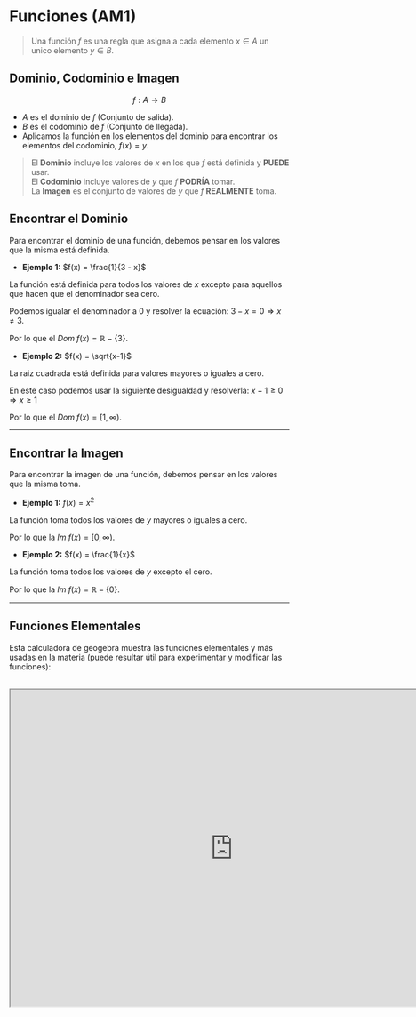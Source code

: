 
# Funciones (AM1)

> Una función $f$ es una regla que asigna a cada elemento $x \in A$ un unico elemento $y \in B$.

## Dominio, Codominio e Imagen

```math
f: A \rightarrow B
```

* $A$ es el dominio de $f$ (Conjunto de salida). 
* $B$ es el codominio de $f$ (Conjunto de llegada).
* Aplicamos la función en los elementos del dominio para encontrar los elementos del codominio, $f(x)=y$.

> El **Dominio** incluye los valores de $x$ en los que $f$ está definida y **PUEDE** usar.\
El **Codominio** incluye valores de $y$ que $f$ **PODRÍA** tomar.
\
La **Imagen** es el conjunto de valores de $y$ que $f$ **REALMENTE** toma.

## Encontrar el Dominio

Para encontrar el dominio de una función, debemos pensar en los valores que la misma está definida.

* **Ejemplo 1:** $f(x) = \frac{1}{3 - x}$

La función está definida para todos los valores de $x$ excepto para aquellos que hacen que el denominador sea cero.

Podemos igualar el denominador a 0 y resolver la ecuación: $3 - x = 0 \Rightarrow x \neq 3$.

Por lo que el $Dom\;f(x) = \mathbb{R} - \{3\}$.

* **Ejemplo 2:** $f(x) = \sqrt{x-1}$

La raiz cuadrada está definida para valores mayores o iguales a cero. 

En este caso podemos usar la siguiente desigualdad y resolverla: $x-1 \geq 0 \Rightarrow x \geq 1$

Por lo que el $Dom\;f(x) = [1, \infty)$.

***

## Encontrar la Imagen

Para encontrar la imagen de una función, debemos pensar en los valores que la misma toma.

* **Ejemplo 1:** $f(x) = x^2$

La función toma todos los valores de $y$ mayores o iguales a cero.

Por lo que la $Im\;f(x) = [0, \infty)$.

* **Ejemplo 2:** $f(x) = \frac{1}{x}$

La función toma todos los valores de $y$ excepto el cero. 

Por lo que la $Im\;f(x) = \mathbb{R} - \{0\}$.

***

## Funciones Elementales

Esta calculadora de geogebra muestra las funciones elementales y más usadas en la materia (puede resultar útil para experimentar y modificar las funciones):

<br/>

<iframe title="Funciones Elementales" src="https://www.geogebra.org/material/iframe/id/wy2bjanj/border/888888/sfsb/true/smb/false/stb/false/stbh/false/ai/false/asb/false/sri/false/rc/false/ld/false/sdz/true/ctl/false" width="800px" height="571px" allowFullScreen />

## Funciones Pares e Impares

> $f$ es **par** si $f(-x) = f(x)$, **impar** si $f(-x) = -f(x)$.\
Simétrica o asimétrica en el eje $y$, respectivamente. Puede no ser par/impar.

Por la anterior definición, debemos evaluar la función en $-x$ y comparar.

### Ejercicios resueltos - Funciones pares e impares

**1.** 

Determinar si $f(x) = x^2$ es par, impar o ninguna de las dos.

```math
f(-x) = (-x)^2 
```

El cuadrado de un número es positivo:

```math
f(-x) = x^2 = f(x)
```

Por lo que $f$ es par.

***

**2.**

Determinar si $f(x) = x^3$ es par, impar o ninguna de las dos.

```math
f(-x) = (-x)^3
```

Si el exponente es impar, el resultado es negativo:

```math
f(-x) = -x^3 = -f(x)
```

Por lo que $f$ es impar.

***

**3.**

Determinar si $f(x) = x + 1$ es par, impar o ninguna de las dos.

```math
\begin{array}{ll}
  f(-x) = -x + 1, \\
  f(-x) \neq f(x) 
\end{array}
```

$f$ no es par,

```math
\begin{array}{ll}
  -f(x) = -(x + 1) = -x - 1, \\
  -f(x) \neq f(-x)
\end{array}
```

$f$ tampoco es impar. Por lo tanto, ninguna de las dos.

***

## Composición de funciones

> Dadas dos funciones $f$ y $g$, la composición de $f$ con $g$ es la función $f \circ g$ definida por $(f \circ g)(x) = f(g(x))$.

Dadas las siguientes funciones:

```math
f(x) = \frac{1}{x},\;\;g(x) = \sqrt{x}
```

Evaluamos $g(x)$ en $f(x)$:

```math
(f \circ g)(x) = f(g(x)) = \frac{1}{g(x)} = \frac{1}{\sqrt{x}}
```

Damos con el dominio de $f$ y $g$:

```math
\begin{array}{ll}
  Dom\;f(x) & = \mathbb{R} - \{0\}, \\
  Dom\;g(x) & = [0, \infty)
\end{array}
```

Por lo tanto, $Dom\;(f \circ g)(x) = \mathbb{R} - \{0\} \cap [0, \infty) = (0, \infty)$

### Ejercicios resueltos - Composición de funciones

**1.**

Dadas las funciones $f(x) = x^2$ y $g(x) = \sqrt{x}$, calcular $(f \circ g)(x)$ y dar su dominio.

```math
(f \circ g)(x) = f(g(x)) 
```

Reemplazamos $x$ por $g(x)$:

```math
(f \circ g)(x) = (g(x))^2
```

Reemplazamos $g(x)$ por $\sqrt{x}$ y resolvemos:

```math
(f \circ g)(x) = (\sqrt{x})^2 = x
```

El $Dom\;f(x) = \mathbb{R}$ y el $Dom\;g(x) = [0, \infty)$

Por lo tanto, $Dom\;(f \circ g)(x) = \mathbb{R} \cap [0, \infty) = [0, \infty)$

***

**2.**

Dadas las funciones $f(x) = \frac{1}{5x-2}$ y $g(x) = \sqrt{x}$, calcular $(g \circ f)(x)$ y dar su dominio.

```math
(g \circ f)(x) = g(f(x))
```

Reemplazamos $x$ por $f(x)$:

```math
(g \circ f)(x) = \sqrt{f(x)}
```

Reemplazamos $f(x)$ por $\frac{1}{5x-2}$ y resolvemos:

```math
(g \circ f)(x) = \sqrt{\frac{1}{5x-2}}
```

Igualamos el denominador por 0 y resolvemos:

```math
5x-2 = 0 \Rightarrow x \neq \frac{2}{5}
```

El $Dom\;f(x) = \mathbb{R} - \{\frac{2}{5}\}$ y el $Dom\;g(x) = [0, \infty)$

Por lo tanto, $Dom\;(g \circ f)(x) = \mathbb{R} - \{\frac{2}{5}\} \cap [0, \infty) = [0, \frac{2}{5}) \cup (\frac{2}{5}, \infty)$

***

**3.**

Dada la función $f(x) = \frac{1}{x}$, calcular $(f \circ f)(x)$ y dar su dominio.

```math
(f \circ f)(x) = f(f(x))
```

Reemplazamos $x$ por $f(x)$:

```math
(f \circ f)(x) = f(f(x)) = f(\frac{1}{x}) = \frac{1}{\frac{1}{x}} = x
```

El $Dom\;f(x) = \mathbb{R} - \{0\}$

Por lo tanto, $Dom\;(f \circ f)(x) = \mathbb{R} - \{0\}$

***

## Funciones Inyectivas, Sobreyectivas y Biyectivas 

> Una función $f$ es **inyectiva** si $f(x_1) = f(x_2) \Rightarrow x_1 = x_2$ (si 2 elementos del dominio **no** tienen igual imagen).\
Una función $f$ es **sobreyectiva** si $Im\;f(x) = Codom\;f(x)$.\
Una función $f$ es **biyectiva** si es inyectiva y sobreyectiva.

Tomemos la siguiente función: $f : \mathbb{R} \rightarrow \mathbb{R}$, $f(x) = x^2$.

**$f$ es inyectiva?** 

Evaluamos en $x_1$ y $x_2$, los igualamos:

```math
f(x_1) = f(x_2) 
```

Luego, reemplazamos $x$ por $x^2$ (el subíndice permanece):

```math
x_1^2 = x_2^2
```

Igualamos a 0 y resolvemos:

```math
x_1^2 - x_2^2 = 0 
```

Aplicamos diferencia de cuadrados:

```math
(x_1 - x_2)(x_1 + x_2) = 0
```

Si $ab = 0$ entonces $a = 0$ o $b = 0$:

```math
(x_1 - x_2 = 0)\;\lor\;(x_1 + x_2 = 0)
```

Resolvemos ambos casos:

```math
x_1 = x_2\;\lor\;x_1 = -x_2
```

Por lo tanto, $f$ **no** es inyectiva. No se cumple que $x_1 = x_2$ en todos los casos. 

> Si trazamos una recta **horizontal** en el gráfico de una función inyectiva, esta solo cortará a la función en **un** punto. Lo cual no sucede en el ejemplo anterior.

**$f$ es sobreyectiva?**

$x^2$ solo toma valores positivos o cero. Por lo tanto, $Im\;f(x) = [0, \infty)$.  

Pero el $Codom\;f(x) = \mathbb{R}$. Por lo tanto, $Im\;f(x) \neq Codom\;f(x)$, $f$ **no** es sobreyectiva.

## Función Inversa

> Dada una función $f$, la función inversa $f^{-1}$ es la función que cumple $f^{-1}(f(x)) = x$.\
Una función $f$ tiene inversa $\iff$ **es biyectiva**.

Dada la función $g : \mathbb{R} \rightarrow \mathbb{R}$, $g(x) = 3x$.

Esta función es biyectiva, cumple con las propiedades anteriores. Por lo tanto, tiene inversa.

Para encontrar la función inversa, despejamos $x$:

```math
\begin{array}{ll}
  y & = 3x \\
  \frac{y}{3} & = x
\end{array}
```

Luego, intercambiamos el lugar de las variables:

```math
\frac{x}{3} = y
```

Por lo tanto, $g^{-1}(x) = \frac{x}{3}$.

### Ejercicios resueltos - Funciones inversas

**1.**

Dada la función $g : \mathbb{R} \rightarrow \mathbb{R}$, $g(x) = x + 3$, encontrar (si es posible) $g^{-1}$.

**$g$ es biyectiva?**

$g$ es inyectiva, ya que $x_1 + 3 = x_2 + 3 \Rightarrow x_1 = x_2$.

$g$ es sobreyectiva, ya que $Im\;g(x) = \mathbb{R}$.

Por lo tanto, $g$ **es biyectiva**.

Ahora podemos encontrar la función inversa con la fórmula anterior:

```math
y = x + 3
```

Despejamos $x$ (restar 3 en ambos lados):

```math
x = y - 3
```

Intercambiamos el lugar de las variables:

```math
y = x - 3
```

La función inversa es $g^{-1}(x) = x - 3$.

***

**2.**

Determinar solo si $h(x) = \frac{3x - 4}{x + 1}$ es inyectiva y encontrar su inversa.

Para saber si $h$ es inyectiva, evaluamos en $x_1$ y $x_2$, los igualamos:

```math
h(x_1) = h(x_2)
```

Luego, reemplazamos $x$ por $x_1$ y $x_2$:

```math
\frac{3x_1 - 4}{x_1 + 1} = \frac{3x_2 - 4}{x_2 + 1}
```

Multiplicamos ambos miembros por $(x_1 + 1)(x_2 + 1)$:

```math
(3x_1 - 4)(x_2 + 1) = (3x_2 - 4)(x_1 + 1)
```

Resolvemos la ecuación:

```math
3x_1x_2 + 3x_1 - 4x_2 - 4 = 3x_2x_1 + 3x_2 - 4x_1 - 4
```

Simplificamos:

```math
3x_1 - 4x_2 = 3x_2 - 4x_1
```

Sumamos $4x_2$ y $4x_1$ en ambos miembros:

```math
7x_1 = 7x_2
```

Dividimos por $7$ en ambos miembros:

```math
x_1 = x_2
```

Por lo tanto, $h$ **es inyectiva**.

Ahora podemos buscar la inversa de $h$:

```math
y = \frac{3x - 4}{x + 1}
```

Multiplicamos por $(x + 1)$ en ambos miembros:

```math
y(x + 1) = 3x - 4
```

Distribuimos:

```math
yx + y = 3x - 4
```

Restamos $3x$ en ambos miembros:

```math
yx - 3x + y = -4
```

Restamos $y$ en ambos miembros:

```math
yx - 3x = -y - 4
```

Aplicamos factor común de $x$ en el primer miembro:

```math
x(y - 3) = -y - 4
```

Dividimos por $(y - 3)$ en ambos miembros:

```math
x = \frac{-y - 4}{y - 3}
```

Intercambiamos el lugar de las variables:

```math
y = \frac{-x - 4}{x - 3}
```

La función inversa es $h^{-1}(x) = \frac{-x - 4}{x - 3}$.

***

**3.**

Determinar si $f : \mathbb{R} \rightarrow \mathbb{R}$, $f(x) = x^3 + 2$ tiene inversa y encontrarla.

Para saber si $f$ tiene inversa, debemos saber si es biyectiva.

**$f$ es inyectiva?**

Evaluamos en $x_1$ y $x_2$, los igualamos:

```math
f(x_1) = f(x_2)
```

Luego, reemplazamos $x$ por $x_1$ y $x_2$:

```math
x_1^3 + 2 = x_2^3 + 2
```

Restamos 2 en ambos miembros:

```math
x_1^3 = x_2^3
```

Tomamos la raíz cúbica de ambos miembros:

```math
\sqrt[3]{x_1^3} = \sqrt[3]{x_2^3}
```

Cancelamos las potencias:

```math
x_1 = x_2
```

Por lo tanto, $f$ **es inyectiva**.

**$f$ es sobreyectiva?**

$f(x)$ puede ser cualquier número real. Por lo tanto, $Im\;f(x) = \mathbb{R}$.

Por lo tanto, $f$ **es sobreyectiva** y **biyectiva**. 

Ahora podemos buscar la inversa de $f$:

```math
y = x^3 + 2
```

Restamos 2 en ambos miembros:

```math
y - 2 = x^3
```

Tomamos la raíz cúbica de ambos miembros:

```math
\sqrt[3]{y - 2} = \sqrt[3]{x^3}
```

Cancelamos la potencia:

```math
\sqrt[3]{y - 2} = x
```

Intercambiamos el lugar de las variables:

```math
y = \sqrt[3]{x - 2}
```

La función inversa es $f^{-1}(x) = \sqrt[3]{x - 2}$.

## Funciones Trigonométricas Inversas

> Las funciones trigonométricas tienen inversa acorde al dominio y conjunto de salida.

*Ejemplo:* $f : [0, \pi] \rightarrow [-1, 1]$, $f(x) = \cos(x)$.

Los nombres de las funciones inversas son arc[nombre], como: $\arccos(x)$ (arcocoseno)

## Parábola

Las parábolas tienen tres formas distintas de escribirse:

* Polinómica: $\;\;y = ax^2 + bx + c$
* Factorizada: $\;\;y = a(x - x_1)(x - x_2)$
* Canónica: $\;\;y = a(x - x_v)^2 + y_v$

## Circunferencia 

### Fórmula de la Circunferencia

La fórmula de la circunferencia es: $(x - x_0)^2 + (y - y_0)^2 = r^2$

Donde $(x_0, y_0)$ es el centro de la circunferencia y $r$ es el radio.

### Ejercicios resueltos - Circunferencia

**1.**

Hallar la ecuación de la circunferencia con centro en $(2, -1)$ y radio $r = 3$.

Sabiendo la anterior fórmula, reemplazamos los valores:

```math
(x - 2)^2 + (y - (-1))^2 = 3^2
```

Resolvemos las partes necesarias:

```math
(x - 2)^2 + (y + 1)^2 = 9
```

***

**2.**

Encontrar el centro y radio de la siguiente circunferencia: $x^2 + y^2 - 4x + 6y + 4 = 0$.

El primer paso es agrupar los términos:

```math
(x^2 - 4x) + (y^2 + 6y) + 4 = 0
```

Luego, completamos cuadrados (aplicando también la propiedad uniforme):

```math
(x^2 - 4x + 2^2) + (y^2 + 6y + 3^2) + 4 = 0 + 2^2 + 3^2
```

Aplicamos cuadrado de un binomio (seguimos la fórmula original):

```math
(x - 2)^2 + (y - (-3))^2 + 4 = 13
```

Restamos 4 en ambos miembros:

```math
(x - 2)^2 + (y + 3)^2 = 9
```

Por lo tanto, el centro es $(2, -3)$, para calcular el radio sería: $\sqrt{r^2} = \sqrt{9} \Rightarrow r = 3$ 

**3.**

Graficar la circunferencia con centro en $(1, 2)$ y radio $r = 2$.

El gráfico se vería de la siguiente manera:

<br/>

<Image src="/analisis1/circunferencia.jpg" width={0} height={0} layout="responsive" style={{border: "1px solid black"}}/>

## Elipse

### Fórmula de la Elipse

La fórmula de la elipse es: $\frac{(x - x_0)^2}{a^2} + \frac{(y - y_0)^2}{b^2} = 1$

Donde $(x_0, y_0)$ es el centro de la elipse, $a$ y $b$ son los semiejes.

### Ejercicios resueltos - Elipse

**1.**

Hallar la ecuación de la elipse con centro en $(2, -1)$, semieje horizontal $a = 3$ y semieje vertical $b = 2$.

Sabiendo la anterior fórmula, reemplazamos los valores:

```math
\frac{(x - 2)^2}{3^2} + \frac{(y - (-1))^2}{2^2} = 1
```

Resolvemos las partes necesarias:

```math
\frac{(x - 2)^2}{9} + \frac{(y + 1)^2}{4} = 1
```

***

**2.**

Encontrar el centro y semiejes de la siguiente elipse: $9x^2 + 5y^2 - 18x - 40y + 44 = 0$.

El primer paso es agrupar los términos:

```math
(9x^2 - 18x) + (5y^2 - 40y) + 44 = 0
```

Ahora tenemos que deshacernos del coeficiente de $x^2$ y $y^2$, para eso factorizamos:

```math
9(x^2 - 2x) + 5(y^2 - 8y) + 44 = 0
```

Luego, completamos cuadrados (aplicando también la propiedad uniforme):

```math
9(x^2 - 2x + 1^2) + 5(y^2 - 8y + 4^2) + 44 = 0 + 9(1^2) + 5(4^2)
```

Aplicamos cuadrado de un binomio:

```math
9(x - 1)^2 + 5(y - 4)^2 + 44 = 89
```

Restamos 44 en ambos miembros:

```math
9(x - 1)^2 + 5(y - 4)^2 = 45
```

Siguiendo la fórmula original, tenemos que igualar a 1. Para eso, dividimos en ambos miembros por 45:

```math
\frac{9(x - 1)^2}{45} + \frac{5(y - 4)^2}{45} = \frac{45}{45}
```

Simplificamos:

```math
\frac{(x - 1)^2}{5} + \frac{(y - 4)^2}{9} = 1
```

Por lo tanto, el centro es $(1, 4)$, para calcular los semiejes sería: $\sqrt{a^2} = \sqrt{5} \Rightarrow a = \sqrt{5},\; \sqrt{b^2} = \sqrt{9} \Rightarrow b = 3$

Siendo en este caso $a$ el semieje menor y $b$ el semieje mayor.

***

**3.**

Graficar la elipse con centro en $(-1, 2)$, semieje horizontal $a = 4$ y semieje vertical $b = 2$.

El gráfico de la elipse es:

<br/>

<Image src="/analisis1/elipse.jpg" width={0} height={0} layout="responsive" style={{border: "1px solid black"}}/>

***

## Función Exponencial y Logarítmica

> La función **exponencial** de base $a$ es $f(x) = a^x$\
La función **logarítmica** de base $a$ es $f(x) = \log_a(x)$. Su dominio es $\mathbb{R^+}$.

La función logarítmica es la inversa de la exponencial. Si tenemos $f : \mathbb{R} \rightarrow \mathbb{R^+}$ y $f(x) = a^x$, entonces $f$ es biyectiva, por lo que $f^{-1}(x) = \log_a(x)$. 

El **logaritmo natural** es la función logarítmica de base $e$. Suponiendo que $f(x) = e^x$, entonces $f^{-1}(x) = \ln(x)$. El siguiente gráfico muestra la función exponencial y logarítmica:

<br/>

<center>
  <iframe scrolling="no" title="Funcion exponencial y logarítmica" src="https://www.geogebra.org/material/iframe/id/xhhbnhmx/width/700/height/500/border/888888/sfsb/true/smb/false/stb/false/stbh/false/ai/false/asb/false/sri/false/rc/false/ld/false/sdz/true/ctl/false" width="700px" height="500px" allowFullScreen/>
</center>

<br/>

### Propiedades - Función exponencial

* $a^{x + y} = a^x \cdot a^y$  
* $a^{x - y} = \frac{a^x}{a^y}$
* $a^{xy} = (a^x)^y$ 
* $a^{-x} = (\frac{1}{a})^x$
* $(ab)^x = a^x b^x$  
* $a^{\frac{x}{y}} = \sqrt[y]{a^x}$

### Propiedades - Función logarítmica

Sea $a > 1$:

* $\log_a(xy) = \log_a(x) + \log_a(y)$
* $\log_a(\frac{x}{y}) = \log_a(x) - \log_a(y)$
* $\log_a(x^y) = y \cdot \log_a(x)$
* $\ln(x) = b \implies x = e^b$

### Ejercicios resueltos - Función exponencial y logarítmica

**1.**

Resolver la siguiente ecuación: $2^{x + 1} = 8$

Igualamos la base de la exponencial con la base del número:

```math
2^{x + 1} = 2^3
```

Igualamos los exponentes (ya que las bases son iguales):

```math
x + 1 = 3
```

Restamos 1 en ambos miembros:

```math
x = 2
```

***

**2.**

Resolver la ecuación: $ln(x + 2) + ln(x - 3) = ln(2x - 1)$

Para resolver esta ecuación, debemos pensar en los valores que $x$ puede tomar (debe ser mayor a $0$):

```math
(x + 2 > 0) \land (x - 3 > 0) \land (2x - 1 > 0)
```
```math
(x > -2) \land (x > 3) \land (x > \frac{1}{2})
```

Se cumplen todos los casos $\iff x > -2$.

Ahora podemos resolver la ecuación:

```math
ln(x + 2) + ln(x - 3) = ln(2x - 1)
```

Aplicamos la propiedad de la suma de logaritmos:

```math
ln((x + 2)(x - 3)) = ln(2x - 1)
```

Igualamos los argumentos de los logaritmos:

```math
(x + 2)(x - 3) = 2x - 1
```

Multiplicamos:

```math
x^2 - x - 6 = 2x - 1
```

Restamos $2x$ y sumamos 1 en ambos miembros:

```math
x^2 - 3x + 5 = 0
```

Resolvemos la ecuación cuadrática:

```math
x = \frac{3 \pm \sqrt{(-3)^2 - 4(1)(5)}}{2(1)}
```

```math
x = \frac{3 \pm \sqrt{9 - 20}}{2}
```

```math
x = \frac{3 \pm \sqrt{-11}}{2}
```

```math
x = \frac{3 \pm 11i}{2}
```

$x$ no puede ser un número complejo, por lo que no hay solución. 

***

**3.**

Resolver la ecuación: $\sqrt[3]{ln(x)} = ln(\sqrt[3]{x})$

Para resolver esta ecuación, debemos pensar en los valores que $x$ puede tomar (debe ser mayor a $0$):

```math
(ln(x) > 0) \land (\sqrt[3]{x} > 0)
```

Se cumplen los casos $\iff x > 0$

Podemos usar la propiedad de la potencia de un logaritmo:

```math
ln(\sqrt[3]{x}) = ln(x^{\frac{1}{3}}) = \frac{1}{3} \cdot ln(x)
```

Reemplazamos en la ecuación:

```math
\sqrt[3]{ln(x)} = \frac{1}{3} ln(x)
```

Elevamos ambos miembros al cubo:

```math
ln(x) = \frac{1}{27} ln(x)^3
```

Restamos $\frac{1}{27} ln(x)^3$ en ambos miembros:

```math
ln(x) - \frac{1}{27} ln(x)^3 = 0
```

Factorizamos:

```math
ln(x)(1 - \frac{1}{27} ln(x)^2) = 0
```

Si $ab = 0 \Rightarrow a = 0\;\lor\;b = 0$:

```math
ln(x) = 0\;\lor\;1 - \frac{1}{27} ln(x)^2 = 0
```

Resolvemos el primer caso:

```math
ln(x) = 0
```

Buscamos el valor de $x$:

```math
x = e^0
```

```math
x = 1
```

Resolvemos el segundo caso:

```math
1 - \frac{1}{27} ln(x)^2 = 0
```

```math
\frac{1}{27} ln(x)^2 = 1
```

```math
ln(x)^2 = 27
```

```math
ln(x) = \pm \sqrt{27}
```

Buscamos el valor de $x$:

```math
x = e^{\pm \sqrt{27}}
```

```math
x = e^{\sqrt{27}}\;\lor\;x = e^{-\sqrt{27}}
```

Las soluciones posibles son: $x = 1\;\lor\;x = e^{\sqrt{27}}\;\lor\;x = e^{-\sqrt{27}}$
